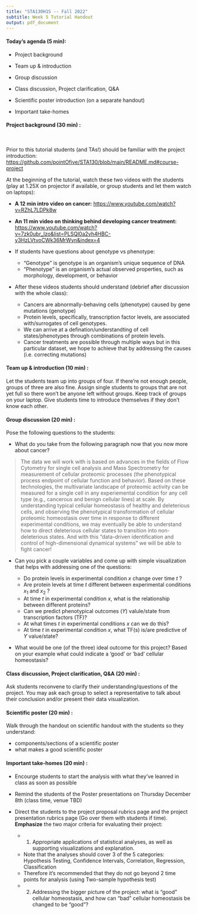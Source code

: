 ```yaml
---
title: "STA130H1S -- Fall 2022"
subtitle: Week 5 Tutorial Handout
output: pdf_document
---
```


#### Today's agenda (5 min):  

- Project background

- Team up & introduction

- Group discussion

- Class discussion, Project clarification, Q&A

- Scientific poster introduction (on a separate handout)

- Important take-homes


#### Project background (30 min) :

$~$

Prior to this tutorial students (and TAs!) should be familiar with the project introduction: [https://github.com/pointOfive/STA130/blob/main/README.md#course-project](https://github.com/pointOfive/STA130/blob/main/README.md#course-project)

At the beginning of the tutorial, watch these two videos with the students (play at 1.25X on projector if available, or group students and let them watch on laptops): 

- **A 12 min intro video on cancer:** [https://www.youtube.com/watch?v=RZhL7LDPk8w](https://www.youtube.com/watch?v=RZhL7LDPk8w)

- **An 11 min video on thinking behind developing cancer treatment:** [https://www.youtube.com/watch?v=7zk0ubr_lzo&list=PLSQl0a2vh4HBC-y3HzLVtvoCWk36MrWyn&index=4](https://www.youtube.com/watch?v=7zk0ubr_lzo&list=PLSQl0a2vh4HBC-y3HzLVtvoCWk36MrWyn&index=4) 

- If students have questions about genotype vs phenotype:

  - "Genotype" is genotype is an organism's unique sequence of DNA
  - "Phenotype" is an organism's actual observed properties, such as morphology, development, or behavior
  
- After these videos students should understand (debrief after discussion with the whole class): 
  - Cancers are abnormally-behaving cells (phenotype) caused by gene mutations (genotype)
  - Protein levels, specifically, transcription factor levels, are associated with/surrogates of cell genotypes.
  - We can arrive at a defination/understandting of cell states/phenotypes through combinations of protein levels.
  - Cancer treatments are possible through multiple ways but in this particular dataset, we hope to achieve that by addressing the causes (i.e. correcting mutations)

#### Team up & introduction (10 min) :

Let the students team up into groups of four. If there're not enough people, groups of three are also fine. Assign single students to groups that are not yet full so there won't be anyone left without groups. Keep track of groups on your laptop. Give students time to introduce themselves if they don't know each other.

#### Group discussion (20 min) :

Pose the following questions to the students:

- What do you take from the following paragraph now that you now more about cancer?

> The data we will work with is based on advances in the fields of Flow Cytometry for single cell analysis and Mass Spectrometry for measurement of cellular proteomic processes (the phenotypical process endpoint of cellular function and behavior). Based on these technologies, the multivariate landscape of proteomic activity can be measured for a single cell in any experiemental condition for any cell type (e.g., cancerous and benign cellular lines) at scale. By understanding typical cellular homeostasis of healthy and deleterious cells, and observing the phenotypical transformation of cellular proteomic homeostasis over time in response to different experimental conditions, we may eventually be able to understand how to direct deleterious cellular states to transition into non-deleterious states. And with this "data-driven identification and control of high-dimensional dynamical systems" we will be able to fight cancer!

- Can you pick a couple variables and come up with simple visualization that helps with addressing one of the questions:

  - Do protein levels in experimental condition $x$ change over time $t$ ?
  - Are protein levels at time $t$ different between experimental conditions $x_1$ and $x_2$ ?
  - At time $t$ in experimental condition $x$, what is the relationship between different proteins?
  - Can we predict phenotypical outcomes ($Y$) valule/state from transcription factors (TF)?
  - At what times $t$ in experimental conditions $x$ can we do this?
  - At time $t$ in experimental condition $x$, what TF(s) is/are predictive of $Y$ value/state?
  
- What would be one (of the three) ideal outcome for this project? Based on your example what could indicate a 'good' or 'bad' cellular homeostasis?


#### Class discussion, Project clarification, Q&A (20 min) :

Ask students reconvene to clarify their understanding/questions of the project. You may ask each group to select a representative to talk about their conclusion and/or present their data visualization.

#### Scientific poster (20 min) :

Walk through the handout on scientific handout with the students so they understand:

- components/sections of a scientific poster
- what makes a good scientific poster

#### Important take-homes (20 min) :

- Encourge students to start the analysis with what they've leanred in class as soon as possible
- Remind the students of the Poster presentations on Thursday December 8th (class time, venue TBD)
- Direct the students to the project proposal rubrics page and the project presentation rubrics page (Go over them with students if time). **Emphasize** the two major criteria for evaluating their project:

  - 1) Appropriate applications of statistical analyses, as well as supporting visualizations and explanation.
  - Note that the analyses should cover 3 of the 5 categories: Hypothesis Testing, Confidence Intervals, Correlation, Regression, Classification
  - Therefore it's recommended that they do not go beyond 2 time points for analysis (using Two-sample hypothesis test)
  - 2) Addressing the bigger picture of the project: what is "good" cellular homeostasis, and how can "bad" cellular homeostasis be changed to be "good"?
